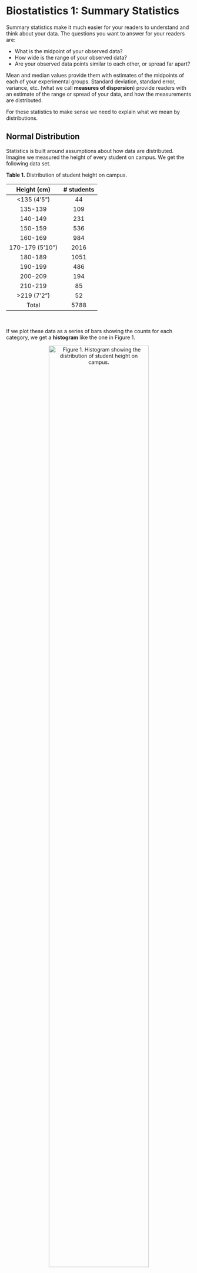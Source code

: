 # Biostatistics 1: Summary Statistics {#sumstats460}

Summary statistics make it much easier for your readers to understand and think about your data. The questions you want to answer for your readers are:

* What is the midpoint of your observed data?
* How wide is the range of your observed data? 
* Are your observed data points similar to each other, or spread far apart?

Mean and median values provide them with estimates of the midpoints of each of your experimental groups.  Standard deviation, standard error, variance, etc. (what we call __measures of dispersion__) provide readers with an estimate of the range or spread of your data, and how the measurements are distributed. 

For these statistics to make sense we need to explain what we mean by distributions.


## Normal Distribution 

Statistics is built around assumptions about how data are distributed. Imagine we measured the height of every student on campus. We get the following data set.

__Table 1.__ Distribution of student height on campus.

|Height (cm)|# students|
|:-:|:-:|
|<135 (4'5")|44|
|135-139|109|
|140-149|231|
|150-159|536|
|160-169|984|
|170-179 (5'10")|2016|
|180-189|1051|
|190-199|486|
|200-209|194|
|210-219|85|
|>219 (7'2")|52|
|Total|5788|

<br/>

If we plot these data as a series of bars showing the counts for each category, we get a __histogram__ like the one in Figure 1.

<center>

![__Figure 1.__ Histogram showing the distribution of student height on campus.](images/Histogram1.png){width=80%}

</center>
<br/>


The histogram shows us the __distribution__ of the numbers that represent our observations. The histogram shows there are about the same number of students on either side of the peak (there are 1904 students who are less than 170 cm tall, and 1868 students who are greater than 179 cm tall.) Data are said to have a __normal distribution__ when there are about the same number of data points above and below the midpoint.

Suppose we observed instead that there are 2744 students who are less than 170 cm tall, and 1028 students who are greater than 179 cm tall. The midpoint of the data still is 170-179 cm, but now the data are not normally distributed. We call this a __skewed distribution__. 

<center>

![__Figure 2.__ Histogram showing a skewed distribution of student height on campus. The blue bars show the normal distribution from Figure 1. The orange bars are the skewed distribution. ](images/Histogram2.png){width=80%}

</center>
<br/>

When writing up your own experiments in lab reports, you will be working with smaller datasets, and skewed distributions will not be a big concern. When you begin working with larger datasets, there are statistical methods for quantifying the relative amount of skew in the data distributions. 


## Arithmetic Mean

There are many ways to describe the midpoint of your summarized data but most of the time you will be describing your data using an arithmetic mean. 

The __arithmetic mean (x̅)__, or simply the __mean__ is the sum of all the observations divided by the number of observations. It is the most common statistic that describes data that is symmetrically distributed in a frequency graph. When someone says “the mean” or “the average,” this is what they are talking about.

For example, the counts in each of the bins in Table 1 add up to 5788. The arithmetic mean is:

> x̅ = 5788 (sum of all observations)/11 (# bins)  = 526.2 students/bin

Arithmetic mean is very useful, but also sensitive to extreme values, which means it does not work well for data that are highly skewed. Imagine that you are measuring the heights of trees in two areas of equal size. 


<center>

![__Figure 3__. Two forest plots.](images/Tree-plots.png){width=80%}

</center>
<br/>


Plot A is in a mature, undisturbed forest. Plot B experienced a fire a few years ago that killed all but 2 very large trees. Since then, new seedlings have sprouted. There are dozens of small trees now, all about the same height.

If we calculate the arithmetic mean of the tree heights in the two plots, we might calculate that the mean tree height is similar for the two plots even if our eyes tell us that is not right. So the arithmetic mean alone does not provide enough information to compare the plots. We need to report a second value that describes the dispersion of the data points.


### Advanced Topic: Other Ways to Calculate Means

You will not use them in most biology classes, but there are many other ways to estimate the mean for a set of measurements. The __geometric mean__ is often used to describe the mid-point of numbers that grow exponentially. For example, human population growth rate has grown exponentially over time. If we wanted to express the mean value, we would use the geometric mean. The other mean used in science regularly is the __harmonic mean__, which is used to describe the mid-point for ratios or rates like speed.

These and other ways to calculate means are useful in particular situations. When you are first starting out in biostatistics, it is safer to stick with a simple arithmetic mean. As specific situations arise, your instructor may introduce other ways to calculate means.


## Advanced Topic: Median

Where the mean is a mathematical descriptor of your data, the __median__ estimates the middle of the distribution is the actually __observed__ middle of a range of observed values. We determine median by sorting the values in rank order (lowest to highest). The median is the middle measurement in the set. 

For example, these are the counts in each of the bins in Table 1, sorting in order: 44, 52, 85, 109, 194, 231, 486, 536, 984, 1051, 2016. The middle value is the 6th out of the 11 values, or 231. When there are an even number of values, the median is the arithmetic mean of the middle two values.

Median would be included in a report like this:

> Median = 231, n = 11.

Median is not very useful when you are working with small datasets. It is more informative when you have dozens to hundreds of data points. We point it out here mainly so you do not confuse it with mean.


## Standard Deviation

For routine lab work you mostly will use standard deviation to describe the dispersion of your data points.

__Standard deviation (SD)__ is a measure of the spread of data points in a distribution around the mean, using the same units as the data points in that distribution. It measures how far from the mean observations typically are. When the standard deviation is large compared to the mean, that tells us most observations are far from the mean. Conversely, if the standard deviation is small, most measurements lie close to the mean.

Standard deviation has a predictable relationship to the normal distribution. When data are normally distributed:

* 68% of data points within a dataset will have values within ±1 standard deviation of the mean
* 95% of data points within a dataset will have values within ±2 standard deviations of the mean
* 99.7% of data points within a dataset will have values within ±3 standard deviations of the mean. 

Standard deviation is directly correlated to the number of measurements. The more measurements you use to calculate standard deviation, the smaller the value will be. So when we report standard deviation, we always report the number of observations (n) used to calculate it.


## Calculating Summary Statistics in Excel

You can use MS Excel to calculate mean and standard deviations for numerical measurements. 

* Use the formula "=AVERAGE(data:range)" to calculate the arithmetic mean for all values in the cells listed in "data:range".
* Use "=STDEV(data:range)" to calculate the standard deviation.


## Reporting Mean, Standard Deviation, and # Observations

In the text of a report, you should always report summary statistics as mean, standard deviation, and number of measurements (x-bar, s or s.d., and n). For example, we could summarize Table 1 like this:

> The number of students in each of the height measurement bins ranged from 44 students in the smallest bin to 2016 in the largest bin (x̅ = 526.1 students/bin, s.d.= 61.1, n=11 bins).

When you are graphing summarized data, you should include error bars representing one standard deviation on the graph itself. The figure legend should state clearly that the error bars represent 1 s.d., and you should include and explain the value for n. 

